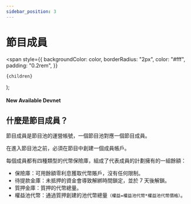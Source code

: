 ```yaml
---
sidebar_position: 3
---
```


# 節目成員

  <span
    style={{
      backgroundColor: color,
      borderRadius: "2px",
      color: "#fff",
      padding: "0.2rem",
    }}
  >
    {children}
  </span>
);

#### New Available <Highlight color="#25c2a0">Devnet</Highlight>

## 什麼是節目成員？

節目成員是節目池的運營帳號，一個節目池對應一個節目成員。

在進入節目池之前，必須在節目中創建一個成員帳戶。

每個成員都有四種類型的代幣保險庫，組成了代表成員的計劃擁有的一組餘額：

- 保險庫：可用餘額零利息獲取代幣賬戶，沒有任何限制。
- 待提款金庫：未抵押的資金會導致解綁時間鎖定，並於 7 天後解鎖。
- 質押金庫：質押的代幣總量。
- 權益池代幣：通過質押創建的池代幣總量`（權益=權益池代幣*權益池代幣價格）`。
